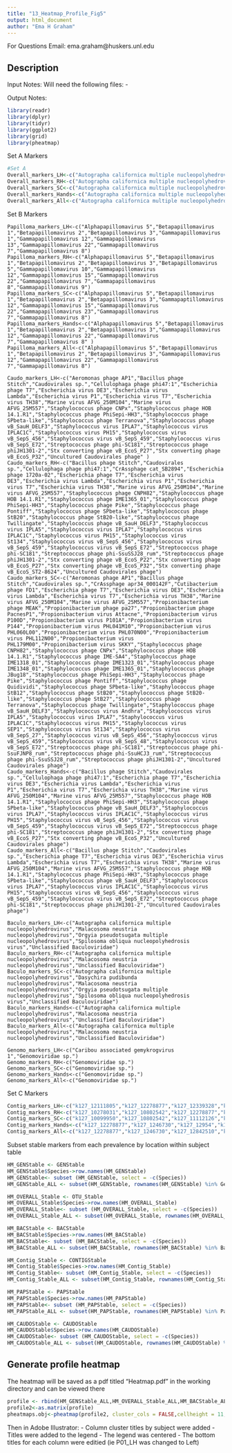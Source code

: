 ```yaml
---
title: "13_Heatmap_Profile_Fig5"
output: html_document
author: "Ema H Graham"
---
```

For Questions Email: ema.graham@huskers.unl.edu

## Description

Input Notes: 
Will need the following files:
- 
  
Output Notes: 

```r
library(readr)
library(dplyr)
library(tidyr)
library(ggplot2)
library(grid)
library(pheatmap)
```
Set A Markers
```r
#Set A
Overall_markers_LH<-c("Autographa californica multiple nucleopolyhedrovirus","Autographa californica nucleopolyhedrovirus","Caribou associated gemykrogvirus 1","Staphylococcus phage St 134","Unclassified Caudovirales","Unclassified Homo sapiens like virus","Unclassified Siphoviridae","Uncultured Caudovirales phage")
Overall_markers_RH<-c("Autographa californica multiple nucleopolyhedrovirus","Autographa californica nucleopolyhedrovirus","Staphylococcus phage HOB 14.1.R1","Staphylococcus phage St 134","Staphylococcus virus IPLA7","Unclassified Andhravirus","Unclassified Caudovirales","Unclassified Homo sapiens like virus","Unclassified Siphoviridae","Unclassified Staphylococcus warneri like virus","Uncultured Caudovirales phage")
Overall_markers_SC<-c("Autographa californica multiple nucleopolyhedrovirus","Autographa californica nucleopolyhedrovirus","Gammapapillomavirus 1","Gammapapillomavirus 24","Propionibacterium virus PAD20","Staphylococcus phage HOB 14.1.R1","Staphylococcus phage IME1318_01","Staphylococcus phage IME1323_01","Staphylococcus phage IME1348_01","Staphylococcus phage St 134","Staphylococcus virus IPLA7","Staphylococcus virus vB_SepS_E72","Unclassified Andhravirus","Unclassified Caudovirales","Unclassified Eukaryotic like virus","Unclassified Homo sapiens like virus","Unclassified Pahexavirus","Unclassified Phietavirus","Unclassified Rosenblumvirus","Unclassified Siphoviridae","Unclassified Staphylococcus capitis like virus","Unclassified Staphylococcus like virus","Uncultured Caudovirales phage" )
Overall_markers_Hands<-c("Autographa californica multiple nucleopolyhedrovirus","Autographa californica nucleopolyhedrovirus","Staphylococcus phage St 134","Unclassified Caudovirales","Unclassified Homo sapiens like virus","Unclassified Siphoviridae","Uncultured Caudovirales phage")
Overall_markers_All<-c("Autographa californica multiple nucleopolyhedrovirus","Autographa californica nucleopolyhedrovirus","Staphylococcus phage St 134","Unclassified Caudovirales","Unclassified Homo sapiens like virus","Unclassified Siphoviridae","Uncultured Caudovirales phage")
```
Set B Markers
```
Papilloma_markers_LH<-c("Alphapapillomavirus 5","Betapapillomavirus 1","Betapapillomavirus 2","Betapapillomavirus 3","Gammapapillomavirus 1","Gammapapillomavirus 12","Gammapapillomavirus 13","Gammapapillomavirus 22","Gammapapillomavirus 7","Gammapapillomavirus 8")
Papilloma_markers_RH<-c("Alphapapillomavirus 5","Betapapillomavirus 1","Betapapillomavirus 2","Betapapillomavirus 3","Betapapillomavirus 5","Gammapapillomavirus 10","Gammapapillomavirus 12","Gammapapillomavirus 15","Gammapapillomavirus 22","Gammapapillomavirus 7","Gammapapillomavirus 8","Gammapapillomavirus 9")
Papilloma_markers_SC<-c("Alphapapillomavirus 5","Betapapillomavirus 1","Betapapillomavirus 2","Betapapillomavirus 3","Gammapaptillomavirus 12","Gammapapillomavirus 15","Gammapapillomavirus 22","Gammapapillomavirus 23","Gammapapillomavirus 7","Gammapapillomavirus 8")
Papilloma_markers_Hands<-c("Alphapapillomavirus 5","Betapapillomavirus 1","Betapapillomavirus 2","Betapapillomavirus 3","Gammapapillomavirus 12","Gammapapillomavirus 22","Gammapapillomavirus 7","Gammapapillomavirus 8" )
Papilloma_markers_All<-c("Alphapapillomavirus 5","Betapapillomavirus 1","Betapapillomavirus 2","Betapapillomavirus 3","Gammapapillomavirus 12","Gammapapillomavirus 22","Gammapapillomavirus 7","Gammapapillomavirus 8")

Caudo_markers_LH<-c("Aeromonas phage AP1","Bacillus phage Stitch","Caudovirales sp.","Cellulophaga phage phi47:1","Escherichia phage T7","Escherichia virus DE3","Escherichia virus Lambda","Escherichia virus P1","Escherichia virus T7","Escherichia virus TH38","Marine virus AFVG_250M104","Marine virus AFVG_25M557","Staphylococcus phage CNPx","Staphylococcus phage HOB 14.1.R1","Staphylococcus phage PhiSepi-HH3","Staphylococcus phage SPbeta-like","Staphylococcus phage Terranova","Staphylococcus phage vB_SauH_DELF3","Staphylococcus virus IPLA7","Staphylococcus virus IPLAC1C","Staphylococcus virus PH15","Staphylococcus virus vB_SepS_456","Staphylococcus virus vB_SepS_459","Staphylococcus virus vB_SepS_E72","Streptococcus phage phi-SC181","Streptococcus phage phiJH1301-2","Stx converting phage vB_EcoS_P27","Stx converting phage vB_EcoS_P32","Uncultured Caudovirales phage" )
Caudo_markers_RH<-c("Bacillus phage Stitch","Caudovirales sp.","Cellulophaga phage phi47:1","CrAssphage cat_SB2894","Escherichia phage 1720a-02","Escherichia phage T7","Escherichia virus DE3","Escherichia virus Lambda","Escherichia virus P1","Escherichia virus T7","Escherichia virus TH38","Marine virus AFVG_250M104","Marine virus AFVG_25M557","Staphylococcus phage CNPH82","Staphylococcus phage HOB 14.1.R1","Staphylococcus phage IME1365_01","Staphylococcus phage PhiSepi-HH3","Staphylococcus phage Pike","Staphylococcus phage Pontiff","Staphylococcus phage SPbeta-like","Staphylococcus phage StB20","Staphylococcus phage StB20-like","Staphylococcus phage Twillingate","Staphylococcus phage vB_SauH_DELF3","Staphylococcus virus IPLA5","Staphylococcus virus IPLA7","Staphylococcus virus IPLAC1C","Staphylococcus virus PH15","Staphylococcus virus St134","Staphylococcus virus vB_SepS_456","Staphylococcus virus vB_SepS_459","Staphylococcus virus vB_SepS_E72","Streptococcus phage phi-SC181","Streptococcus phage phi-SsuSSJ28_rum","Streptococcus phage phiJH1301-2","Stx converting phage vB_EcoS_P22","Stx converting phage vB_EcoS_P27","Stx converting phage vB_EcoS_P32","Stx converting phage vB_EcoS_ST2-8624","Uncultured Caudovirales phage")
Caudo_markers_SC<-c("Aeromonas phage AP1","Bacillus phage Stitch","Caudovirales sp.","CrAssphage apr34_000142F","Cutibacterium phage FD1","Escherichia phage T7","Escherichia virus DE3","Escherichia virus Lambda","Escherichia virus T7","Escherichia virus TH38","Marine virus AFVG_250M104","Marine virus AFVG_25M557","Propionibacterium phage MEAK","Propionibacterium phage pa27","Propionibacterium phage PacnesP1","Propionibacterium virus Attacne","Propionibacterium virus P100D","Propionibacterium virus P101A","Propionibacterium virus P144","Propionibacterium virus PHL041M10","Propionibacterium virus PHL060L00","Propionibacterium virus PHL070N00","Propionibacterium virus PHL112N00","Propionibacterium virus PHL179M00","Propionibacterium virus SKKY","Staphylococcus phage CNPH82","Staphylococcus phage CNPx","Staphylococcus phage HOB 14.1.R1","Staphylococcus phage IME-SA4","Staphylococcus phage IME1318_01","Staphylococcus phage IME1323_01","Staphylococcus phage IME1348_01","Staphylococcus phage IME1365_01","Staphylococcus phage JBug18","Staphylococcus phage PhiSepi-HH3","Staphylococcus phage Pike","Staphylococcus phage Pontiff","Staphylococcus phage Quidividi","Staphylococcus phage SPbeta-like","Staphylococcus phage StB12","Staphylococcus phage StB20","Staphylococcus phage StB20-like","Staphylococcus phage StB27","Staphylococcus phage Terranova","Staphylococcus phage Twillingate","Staphylococcus phage vB_SauH_DELF3","Staphylococcus virus Andhra","Staphylococcus virus IPLA5","Staphylococcus virus IPLA7","Staphylococcus virus IPLAC1C","Staphylococcus virus PH15","Staphylococcus virus SEP1","Staphylococcus virus St134","Staphylococcus virus vB_SepS_27","Staphylococcus virus vB_SepS_456","Staphylococcus virus vB_SepS_459","Staphylococcus virus vB_SepS_48","Staphylococcus virus vB_SepS_E72","Streptococcus phage phi-SC181","Streptococcus phage phi-SsuFJNP8_rum","Streptococcus phage phi-SsuHCJ3_rum","Streptococcus phage phi-SsuSSJ28_rum","Streptococcus phage phiJH1301-2","Uncultured Caudovirales phage")
Caudo_markers_Hands<-c("Bacillus phage Stitch","Caudovirales sp.","Cellulophaga phage phi47:1","Escherichia phage T7","Escherichia virus DE3","Escherichia virus Lambda","Escherichia virus P1","Escherichia virus T7","Escherichia virus TH38","Marine virus AFVG_250M104","Marine virus AFVG_25M557","Staphylococcus phage HOB 14.1.R1","Staphylococcus phage PhiSepi-HH3","Staphylococcus phage SPbeta-like","Staphylococcus phage vB_SauH_DELF3","Staphylococcus virus IPLA7","Staphylococcus virus IPLAC1C","Staphylococcus virus PH15","Staphylococcus virus vB_SepS_456","Staphylococcus virus vB_SepS_459","Staphylococcus virus vB_SepS_E72","Streptococcus phage phi-SC181","Streptococcus phage phiJH1301-2","Stx converting phage vB_EcoS_P27","Stx converting phage vB_EcoS_P32","Uncultured Caudovirales phage")
Caudo_markers_All<-c("Bacillus phage Stitch","Caudovirales sp.","Escherichia phage T7","Escherichia virus DE3","Escherichia virus Lambda","Escherichia virus T7","Escherichia virus TH38","Marine virus AFVG_250M104","Marine virus AFVG_25M557","Staphylococcus phage HOB 14.1.R1","Staphylococcus phage PhiSepi-HH3","Staphylococcus phage SPbeta-like","Staphylococcus phage vB_SauH_DELF3","Staphylococcus virus IPLA7","Staphylococcus virus IPLAC1C","Staphylococcus virus PH15","Staphylococcus virus vB_SepS_456","Staphylococcus virus vB_SepS_459","Staphylococcus virus vB_SepS_E72","Streptococcus phage phi-SC181","Streptococcus phage phiJH1301-2","Uncultured Caudovirales phage")

Baculo_markers_LH<-c("Autographa californica multiple nucleopolyhedrovirus","Malacosoma neustria nucleopolyhedrovirus","Orgyia pseudotsugata multiple nucleopolyhedrovirus","Spilosoma obliqua nucleopolyhedrosis virus","Unclassified Baculoviridae")
Baculo_markers_RH<-c("Autographa californica multiple nucleopolyhedrovirus","Malacosoma neustria nucleopolyhedrovirus","Unclassified Baculoviridae")
Baculo_markers_SC<-c("Autographa californica multiple nucleopolyhedrovirus","Dasychira pudibunda nucleopolyhedrovirus","Malacosoma neustria nucleopolyhedrovirus","Orgyia pseudotsugata multiple nucleopolyhedrovirus","Spilosoma obliqua nucleopolyhedrosis virus","Unclassified Baculoviridae")
Baculo_markers_Hands<-c("Autographa californica multiple nucleopolyhedrovirus","Malacosoma neustria nucleopolyhedrovirus","Unclassified Baculoviridae")
Baculo_markers_All<-c("Autographa californica multiple nucleopolyhedrovirus","Malacosoma neustria nucleopolyhedrovirus","Unclassified Baculoviridae")

Genomo_markers_LH<-c("Caribou associated gemykrogvirus 1","Genomoviridae sp.")
Genomo_markers_RH<-c("Genomoviridae sp.")
Genomo_markers_SC<-c("Genomoviridae sp.")
Genomo_markers_Hands<-c("Genomoviridae sp.")
Genomo_markers_All<-c("Genomoviridae sp.")
```
Set C Markers
```r
Contig_markers_LH<-c("k127_12111805","k127_12278877","k127_12339328","k127_1246730","k127_12842510","k127_12954","k127_13186497","k127_13257999","k127_14008563","k127_147881","k127_14874687","k127_3126920","k127_3443640","k127_4304884","k127_4343132","k127_5189512","k127_5608134","k127_5611397","k127_5988390","k127_6026611","k127_639643","k127_6473642","k127_6904675","k127_6909063","k127_699139","k127_8149250","k127_8568361","k127_9807842","k127_9848036")
Contig_markers_RH<-c("k127_10278031","k127_10802542","k127_12278877","k127_1246730","k127_12842510","k127_12863729","k127_12954","k127_13186497","k127_13257999","k127_14008563","k127_14483676","k127_147881","k127_14874687","k127_3126920","k127_3443640","k127_4343132","k127_5189512","k127_5608134","k127_5988390","k127_6026611","k127_639643","k127_6473642","k127_6475725","k127_6909063","k127_699139","k127_7149975","k127_7334662","k127_8058138","k127_8086034","k127_8261143","k127_8487815","k127_8568361","k127_9807842","k127_9848036")
Contig_markers_SC<-c("k127_10099950","k127_10802542","k127_11112126","k127_11476866","k127_12185411","k127_12278877","k127_1246730","k127_12842510","k127_12954","k127_13186497","k127_13257999","k127_13261360","k127_14008563","k127_14145340","k127_14306111","k127_14874687","k127_1591215","k127_1771997","k127_1788076","k127_205838","k127_2105829","k127_213564","k127_2529763","k127_2661048","k127_3126920","k127_3259586","k127_3443640","k127_3912894","k127_4343132","k127_5094717","k127_5189512","k127_535004","k127_5366206","k127_5412943","k127_5608134","k127_5611397","k127_5836065","k127_5958394","k127_5988390","k127_6026611","k127_6073437","k127_639643","k127_6463225","k127_6473642","k127_6475725","k127_654357","k127_6780509","k127_6783281","k127_6809321","k127_699139","k127_71913","k127_8058138","k127_8086034","k127_8261143","k127_8261887","k127_8487815","k127_8568361","k127_8745188","k127_8999582","k127_9070193","k127_9367470","k127_9468798","k127_9807842","k127_9848036","k127_9868134")
Contig_markers_Hands<-c("k127_12278877","k127_1246730","k127_12954","k127_13186497","k127_12842510","k127_13257999","k127_14008563","k127_147881","k127_14874687","k127_3126920","k127_3443640","k127_4343132","k127_5189512","k127_5608134","k127_5988390","k127_6026611","k127_639643","k127_6473642","k127_6909063","k127_699139","k127_8568361","k127_9807842","k127_9848036")
Contig_markers_All<-c("k127_12278877","k127_1246730","k127_12842510","k127_12954","k127_13186497","k127_13257999","k127_14008563","k127_14874687","k127_3126920","k127_3443640","k127_4343132","k127_5189512","k127_5608134","k127_5988390","k127_6026611","k127_639643","k127_6473642","k127_699139","k127_8568361","k127_9807842","k127_9848036")
```

Subset stable markers from each prevalence by location within subject table
```r
HM_GENStable <- GENStable
HM_GENStable$Species->row.names(HM_GENStable)
HM_GENStable<- subset (HM_GENStable, select = -c(Species))
HM_GENStable_ALL <- subset(HM_GENStable, rownames(HM_GENStable) %in% Genomo_markers_All)

HM_OVERALL_Stable <- OTU_Stable 
HM_OVERALL_Stable$Species->row.names(HM_OVERALL_Stable)
HM_OVERALL_Stable<- subset (HM_OVERALL_Stable, select = -c(Species))
HM_OVERALL_Stable_ALL <- subset(HM_OVERALL_Stable, rownames(HM_OVERALL_Stable) %in% Overall_markers_All)

HM_BACStable <- BACStable
HM_BACStable$Species->row.names(HM_BACStable)
HM_BACStable<- subset (HM_BACStable, select = -c(Species))
HM_BACStable_ALL <- subset(HM_BACStable, rownames(HM_BACStable) %in% Baculo_markers_All)

HM_Contig_Stable <- CONTIGStable
HM_Contig_Stable$Species->row.names(HM_Contig_Stable)
HM_Contig_Stable<- subset (HM_Contig_Stable, select = -c(Species))
HM_Contig_Stable_ALL <- subset(HM_Contig_Stable, rownames(HM_Contig_Stable) %in% Contig_markers_All)

HM_PAPStable <- PAPStable
HM_PAPStable$Species->row.names(HM_PAPStable)
HM_PAPStable<- subset (HM_PAPStable, select = -c(Species))
HM_PAPStable_ALL <- subset(HM_PAPStable, rownames(HM_PAPStable) %in% Papilloma_markers_All)

HM_CAUDOStable <- CAUDOStable
HM_CAUDOStable$Species->row.names(HM_CAUDOStable)
HM_CAUDOStable<- subset (HM_CAUDOStable, select = -c(Species))
HM_CAUDOStable_ALL <- subset(HM_CAUDOStable, rownames(HM_CAUDOStable) %in% Caudo_markers_All)
```
## Generate profile heatmap

The heatmap will be saved as a pdf titled "Heatmap.pdf" in the working directory and can be viewed there
```r
profile <- rbind(HM_GENStable_ALL,HM_OVERALL_Stable_ALL,HM_BACStable_ALL,HM_Contig_Stable_ALL,HM_PAPStable_ALL,HM_CAUDOStable_ALL)
profile2<-as.matrix(profile)
pheatmaps.obj<-pheatmap(profile2, cluster_cols = FALSE,cellheight = 11,cellwidth = 11,fontsize = 12,gaps_col = c(3,6,9,12,15,18,21,24,27,30,33,36,39,42,45,48,51,54,57,60,63,66,69,72,75,78,81,84,87,90,93,96,99,102,105,108,111,114,117,120,123) ,filename = "Heatmap.pdf")
```
Then in Adobe Illustrator:
- Column cluster titles by subject were added
- Titles were added to the legend
- The legend was centered 
- The bottom titles for each column were editied (ie P01_LH was changed to Left) 
